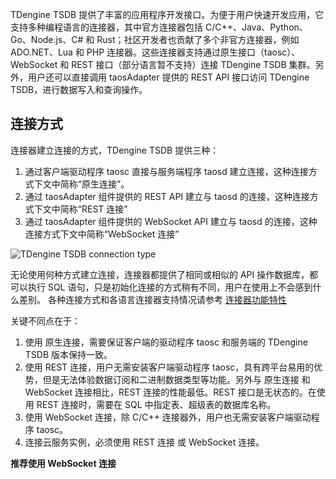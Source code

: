 TDengine TSDB 提供了丰富的应用程序开发接口。为便于用户快速开发应用，它支持多种编程语言的连接器，其中官方连接器包括 C/C++、Java、Python、Go、Node.js、C# 和 Rust；社区开发者也贡献了多个非官方连接器，例如 ADO.NET、Lua 和 PHP 连接器。这些连接器支持通过原生接口（taosc）、WebSocket 和 REST 接口（部分语言暂不支持）连接 TDengine TSDB 集群。另外，用户还可以直接调用 taosAdapter 提供的 REST API 接口访问 TDengine TSDB，进行数据写入和查询操作。

## 连接方式

连接器建立连接的方式，TDengine TSDB 提供三种：

1. 通过客户端驱动程序 taosc 直接与服务端程序 taosd 建立连接，这种连接方式下文中简称“原生连接”。
2. 通过 taosAdapter 组件提供的 REST API 建立与 taosd 的连接，这种连接方式下文中简称“REST 连接”
3. 通过 taosAdapter 组件提供的 WebSocket API 建立与 taosd 的连接，这种连接方式下文中简称“WebSocket 连接”

![TDengine TSDB connection type](./assets/connection-type-zh.webp)

无论使用何种方式建立连接，连接器都提供了相同或相似的 API 操作数据库，都可以执行 SQL 语句，只是初始化连接的方式稍有不同，用户在使用上不会感到什么差别。
各种连接方式和各语言连接器支持情况请参考 [连接器功能特性](../../reference/connector/#功能特性)

关键不同点在于：

1. 使用 原生连接，需要保证客户端的驱动程序 taosc 和服务端的 TDengine TSDB 版本保持一致。
2. 使用 REST 连接，用户无需安装客户端驱动程序 taosc，具有跨平台易用的优势，但是无法体验数据订阅和二进制数据类型等功能。另外与 原生连接 和 WebSocket 连接相比，REST 连接的性能最低。REST 接口是无状态的。在使用 REST 连接时，需要在 SQL 中指定表、超级表的数据库名称。  
3. 使用 WebSocket 连接，除 C/C++ 连接器外，用户也无需安装客户端驱动程序 taosc。
4. 连接云服务实例，必须使用 REST 连接 或 WebSocket 连接。

**推荐使用 WebSocket 连接**
